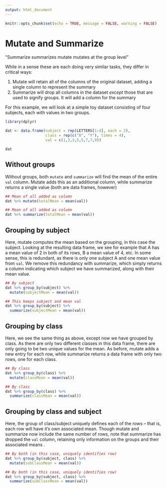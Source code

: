 ```yaml
---
output: html_document
---
```


```r
knitr::opts_chunk$set(echo = TRUE, message = FALSE, warning = FALSE)
```



# Mutate and Summarize

"Summarize summarizes mutate mutates at the group level"

While in a sense these are each doing very similar tasks, they differ in critical ways:

  1. Mutate will retain all of the columns of the original dataset, adding a single column to represent the summary
  2. Summarize will drop all columns in the dataset *except* those that are used to signify groups. It will add a column for the summary
  
For this example, we will look at a simple toy dataset consisting of four subjects, each with values in two groups.

```r
library(dplyr)

dat <- data.frame(subject = rep(LETTERS[1:4], each = 2), 
                  class = rep(c("X", "Y"), times = 4), 
                  val = c(1,3,3,5,5,7,7,9))

dat
```

## Without groups

Without groups, both `mutate` and `summarize` will find the mean of the entire `val` column. Mutate adds this as an additional column, while summarize returns a single value (both are data frames, however)

```r
## Mean of all added as column
dat %>% mutate(totalMean = mean(val))

## Mean of all added as column
dat %>% summarize(totalMean = mean(val))
```

## Grouping by subject

Here, mutate computes the mean based on the grouping, in this case the subject. Looking at the resulting data frame, we see for example that A has a mean value of 2 in both of its rows, B a mean value of 4, etc. In some sense, this is redundant, as there is only one subject A and one mean value from `val`. We remove this redundancy with summarize, which simply returns a column indicating which subject we have summarized, along with their mean value.


```r
## By subject
dat %>% group_by(subject) %>% 
  mutate(subjectMean = mean(val))

## This keeps subject and mean val
dat %>% group_by(subject) %>% 
  summarize(subjectMean = mean(val))
```

## Grouping by class

Here, we see the same thing as above, except now we have grouped by class. As there are only two different classes in this data frame, there are only going to be two unique values for the mean. As before, mutate adds a new entry for each row, while summarize returns a data frame with only  two rows, one for each class.

```r
## By class
dat %>% group_by(class) %>% 
  mutate(classMean = mean(val))

## By class
dat %>% group_by(class) %>% 
  summarize(classMean = mean(val))
```

## Grouping by class and subject

Here, the group of class/subject uniquely defines each of the rows -- that is, each row will have it's own associated mean. Though mutate and summarize now include the same number of rows, note that summarize has dropped the `val` column, retaining only information on the groups and their associated means
.

```r
## By both (in this case, uniquely identifies row)
dat %>% group_by(subject, class) %>% 
  mutate(subClassMean = mean(val))

## By both (in this case, uniquely identifies row)
dat %>% group_by(subject, class) %>% 
  summarize(subClassMean = mean(val))
```

